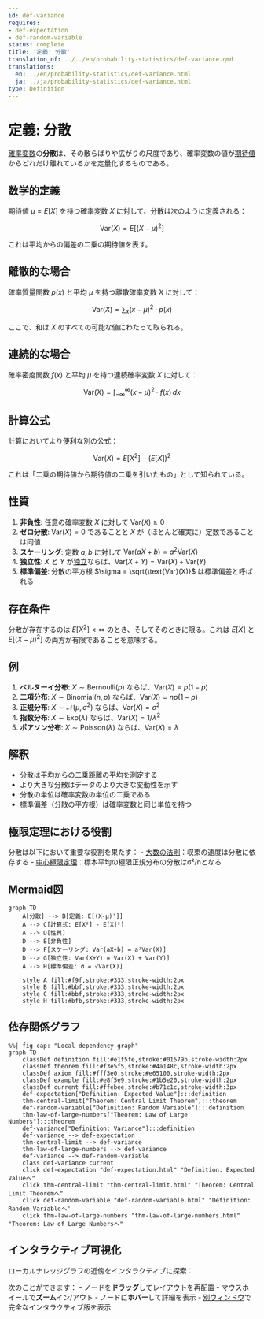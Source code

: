 ```yaml
---
id: def-variance
requires:
- def-expectation
- def-random-variable
status: complete
title: '定義: 分散'
translation_of: ../../en/probability-statistics/def-variance.qmd
translations:
  en: ../en/probability-statistics/def-variance.html
  ja: ../ja/probability-statistics/def-variance.html
type: Definition
---
```


# 定義: 分散 {#def-variance}

[確率変数](def-random-variable.qmd)の**分散**は、その散らばりや広がりの尺度であり、確率変数の値が[期待値](def-expectation.qmd)からどれだけ離れているかを定量化するものである。

## 数学的定義

期待値 $\mu = E[X]$ を持つ確率変数 $X$ に対して、分散は次のように定義される：

$$\text{Var}(X) = E[(X - \mu)^2]$$

これは平均からの偏差の二乗の期待値を表す。

## 離散的な場合

確率質量関数 $p(x)$ と平均 $\mu$ を持つ離散確率変数 $X$ に対して：

$$\text{Var}(X) = \sum_{x} (x - \mu)^2 \cdot p(x)$$

ここで、和は $X$ のすべての可能な値にわたって取られる。

## 連続的な場合

確率密度関数 $f(x)$ と平均 $\mu$ を持つ連続確率変数 $X$ に対して：

$$\text{Var}(X) = \int_{-\infty}^{\infty} (x - \mu)^2 \cdot f(x) \, dx$$

## 計算公式

計算においてより便利な別の公式：

$$\text{Var}(X) = E[X^2] - (E[X])^2$$

これは「二乗の期待値から期待値の二乗を引いたもの」として知られている。

## 性質

1. **非負性**: 任意の確率変数 $X$ に対して $\text{Var}(X) \geq 0$
2. **ゼロ分散**: $\text{Var}(X) = 0$ であることと $X$ が（ほとんど確実に）定数であることは同値
3. **スケーリング**: 定数 $a, b$ に対して $\text{Var}(aX + b) = a^2 \text{Var}(X)$
4. **独立性**: $X$ と $Y$ が[独立](def-independence.qmd)ならば、$\text{Var}(X + Y) = \text{Var}(X) + \text{Var}(Y)$
5. **標準偏差**: 分散の平方根 $\sigma = \sqrt{\text{Var}(X)}$ は標準偏差と呼ばれる

## 存在条件

分散が存在するのは $E[X^2] < \infty$ のとき、そしてそのときに限る。これは $E[X]$ と $E[(X - \mu)^2]$ の両方が有限であることを意味する。

## 例

1. **ベルヌーイ分布**: $X \sim \text{Bernoulli}(p)$ ならば、$\text{Var}(X) = p(1-p)$
2. **二項分布**: $X \sim \text{Binomial}(n, p)$ ならば、$\text{Var}(X) = np(1-p)$
3. **正規分布**: $X \sim \mathcal{N}(\mu, \sigma^2)$ ならば、$\text{Var}(X) = \sigma^2$
4. **指数分布**: $X \sim \text{Exp}(\lambda)$ ならば、$\text{Var}(X) = 1/\lambda^2$
5. **ポアソン分布**: $X \sim \text{Poisson}(\lambda)$ ならば、$\text{Var}(X) = \lambda$

## 解釈

- 分散は平均からの二乗距離の平均を測定する
- より大きな分散はデータのより大きな変動性を示す
- 分散の単位は確率変数の単位の二乗である
- 標準偏差（分散の平方根）は確率変数と同じ単位を持つ

## 極限定理における役割

分散は以下において重要な役割を果たす：
- [大数の法則](thm-law-of-large-numbers.qmd)：収束の速度は分散に依存する
- [中心極限定理](thm-central-limit.qmd)：標本平均の極限正規分布の分散はσ²/nとなる

## Mermaid図

```mermaid
graph TD
    A[分散] --> B[定義: E[(X-μ)²]]
    A --> C[計算式: E[X²] - E[X]²]
    A --> D[性質]
    D --> E[非負性]
    D --> F[スケーリング: Var(aX+b) = a²Var(X)]
    D --> G[独立性: Var(X+Y) = Var(X) + Var(Y)]
    A --> H[標準偏差: σ = √Var(X)]

    style A fill:#f9f,stroke:#333,stroke-width:2px
    style B fill:#bbf,stroke:#333,stroke-width:2px
    style C fill:#bbf,stroke:#333,stroke-width:2px
    style H fill:#bfb,stroke:#333,stroke-width:2px
```

## 依存関係グラフ

```mermaid
%%| fig-cap: "Local dependency graph"
graph TD
    classDef definition fill:#e1f5fe,stroke:#01579b,stroke-width:2px
    classDef theorem fill:#f3e5f5,stroke:#4a148c,stroke-width:2px
    classDef axiom fill:#fff3e0,stroke:#e65100,stroke-width:2px
    classDef example fill:#e8f5e9,stroke:#1b5e20,stroke-width:2px
    classDef current fill:#ffebee,stroke:#b71c1c,stroke-width:3px
    def-expectation["Definition: Expected Value"]:::definition
    thm-central-limit["Theorem: Central Limit Theorem"]:::theorem
    def-random-variable["Definition: Random Variable"]:::definition
    thm-law-of-large-numbers["Theorem: Law of Large Numbers"]:::theorem
    def-variance["Definition: Variance"]:::definition
    def-variance --> def-expectation
    thm-central-limit --> def-variance
    thm-law-of-large-numbers --> def-variance
    def-variance --> def-random-variable
    class def-variance current
    click def-expectation "def-expectation.html" "Definition: Expected Valueへ"
    click thm-central-limit "thm-central-limit.html" "Theorem: Central Limit Theoremへ"
    click def-random-variable "def-random-variable.html" "Definition: Random Variableへ"
    click thm-law-of-large-numbers "thm-law-of-large-numbers.html" "Theorem: Law of Large Numbersへ"
```

## インタラクティブ可視化

ローカルナレッジグラフの近傍をインタラクティブに探索：

::: {.graph-viz data-id="def-variance" data-width="700" data-height="500"}
:::

次のことができます：
- ノードを**ドラッグ**してレイアウトを再配置
- マウスホイールで**ズーム**イン/アウト
- ノードに**ホバー**して詳細を表示
- [別ウィンドウ](../../output/interactive/def-variance.html){target="_blank"}で完全なインタラクティブ版を表示
